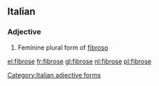 ==Italian==

===Adjective===
{{head|it}} {{g|f}}

# Feminine plural form of [[fibroso]]
[[Category:Italian adjective forms]]

[[el:fibrose]]
[[fr:fibrose]]
[[gl:fibrose]]
[[nl:fibrose]]
[[pl:fibrose]]